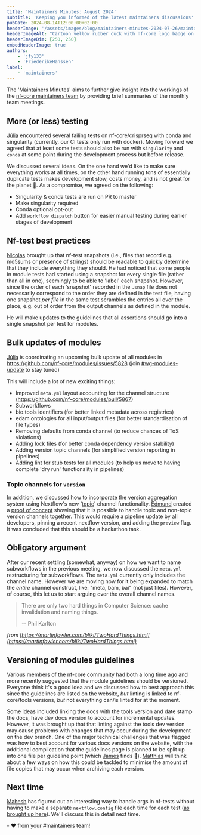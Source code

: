 ```yaml
---
title: 'Maintainers Minutes: August 2024'
subtitle: 'Keeping you informed of the latest maintainers discussions'
pubDate: 2024-08-14T12:00:00+02:00
headerImage: '/assets/images/blog/maintainers-minutes-2024-07-26/maintainers_duck.png'
headerImageAlt: "Cartoon yellow rubber duck with nf-core logo badge on it's body with the nf-core logo."
headerImageDim: [250, 250]
embedHeaderImage: true
authors:
    - 'jfy133'
    - 'FriederikeHanssen'
label:
    - 'maintainers'
---
```


The 'Maintainers Minutes' aims to further give insight into the workings of the [nf-core maintainers team](/governance#maintainers)
by providing brief summaries of the monthly team meetings.

## More (or less) testing

[Júlia](https://github.com/mirpedrol) encountered several failing tests on nf-core/crisprseq with conda and singularity (currently, our CI tests only run with docker).
Moving forward we agreed that at least some tests should also be run with `singularity` and `conda` at some point during the development process but before release.

We discussed several ideas.
On the one hand we'd like to make sure everything works at all times, on the other hand running tons of essentially duplicate tests makes development slow, costs money, and is not great for the planet 🌳.
As a compromise, we agreed on the following:

-   Singularity & conda tests are run on PR to master
-   Make singularity required
-   Conda optional opt-out
-   Add `workflow dispatch` button for easier manual testing during earlier stages of development

## Nf-test best practices

[Nicolas](https://github.com/nvnieuwk/) brought up that nf-test snapshots (i.e., files that record e.g. md5sums or presence of strings) should be readable to quickly determine that they include everything they should.
He had noticed that some people in module tests had started using a snapshot for every single file (rather than all in one), seemingly to be able to 'label' each snapshot.
However, since the order of each 'snapshot' recorded in the `.snap` file does not necessarily correspond to the order they are defined in the test file, having one snapshot _per file_ in the same test scrambles the entries all over the place, e.g. out of order from the output channels as defined in the module.

He will make updates to the guidelines that all assertions should go into a single snapshot per test for modules.

## Bulk updates of modules

[Júlia](https://github.com/mirpedrol) is coordinating an upcoming bulk update of all modules in https://github.com/nf-core/modules/issues/5828 (join [#wg-modules-update](https://nfcore.slack.com/archives/C07BDPBPLG3) to stay tuned)

This will include a lot of new exciting things:

-   Improved `meta.yml` layout accounting for the channel structure (https://github.com/nf-core/modules/pull/5867)
-   Subworkflows
-   bio.tools identifiers (for better linked metadata across registries)
-   edam ontologies for all input/output files (for better standardisation of file types)
-   Removing defaults from conda channel (to reduce chances of ToS violations)
-   Adding lock files (for better conda dependency version stability)
-   Adding version topic channels (for simplified version reporting in pipelines)
-   Adding lint for stub tests for all modules (to help us move to having complete 'dry run' functionality in pipelines)

### Topic channels for `version`

In addition, we discussed how to incorporate the version aggregation system using Nextflow's new '[topic](https://www.nextflow.io/docs/latest/channel.html#topic)' channel functionality.
[Edmund](https://github.com/edmundmiller) created a [proof of concept](https://github.com/nf-core/nascent/pull/150) showing that it is possible to handle topic and non-topic version channels together.
This would require a pipeline update by all developers, pinning a recent nextflow version, and adding the `preview` flag.
It was concluded that this should be a hackathon task.

## Obligatory argument

After our recent settling (somewhat, anyway) on how we want to name subworkflows in the previous meeting, we now discussed the `meta.yml` restructuring for subworkflows.
The `meta.yml` currently only includes the channel name.
However we are moving now for it being expanded to match the _entire_ channel construct, like: "meta, bam, bai" (not just files).
However, of course, this let us to start arguing over the overall channel names.

> There are only two hard things in Computer Science: cache invalidation and naming things.
>
> -- Phil Karlton

_from [https://martinfowler.com/bliki/TwoHardThings.html](https://martinfowler.com/bliki/TwoHardThings.html)_

## Versioning of modules guidelines

Various members of the nf-core community had both a long time ago and more recently suggested that the module guidelines should be versioned.
Everyone think it's a good idea and we discussed how to best approach this since the guidelines are listed on the website, _but_ linting is linked to nf-core/tools versions, _but_ not everything can/is linted for at the moment.

Some ideas included linking the docs with the tools version and date stamp the docs, have dev docs version to account for incremental updates.
However, it was brought up that that linting against the tools dev version may cause problems with changes that may occur during the development on the dev branch.
One of the major technical challenges that was flagged was how to best account for various docs versions on the website, with the additional complication that the guidelines page is planned to be split up into one file per guideline point (which [James](https://github.com/jfy133) finds 🤢).
[Matthias](https://github.com/mashehu) will think about a few ways on how this could be tackled to minimise the amount of file copies that may occur when archiving each version.

## Next time

[Mahesh](https://github.com/mahesh-panchal) has figured out an interesting way to handle args in nf-tests without having to make a separate `nextflow.config` file each time for each test ([as brought up here](https://nfcore.slack.com/archives/C049MBCEW06/p1721042240473589)).
We'll discuss this in detail next time.

\- :heart: from your #maintainers team!
